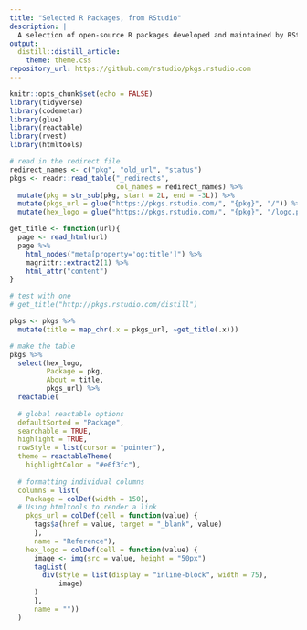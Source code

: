 ```yaml
---
title: "Selected R Packages, from RStudio"
description: |
  A selection of open-source R packages developed and maintained by RStudio for the R community.
output: 
  distill::distill_article:
    theme: theme.css
repository_url: https://github.com/rstudio/pkgs.rstudio.com
---
```


```r
knitr::opts_chunk$set(echo = FALSE)
library(tidyverse)
library(codemetar)
library(glue)
library(reactable)
library(rvest)
library(htmltools)
```

```r
# read in the redirect file
redirect_names <- c("pkg", "old_url", "status")
pkgs <- readr::read_table("_redirects", 
                          col_names = redirect_names) %>% 
  mutate(pkg = str_sub(pkg, start = 2L, end = -3L)) %>% 
  mutate(pkgs_url = glue("https://pkgs.rstudio.com/", "{pkg}", "/")) %>% 
  mutate(hex_logo = glue("https://pkgs.rstudio.com/", "{pkg}", "/logo.png")) 
```

```r
get_title <- function(url){
  page <- read_html(url)
  page %>% 
    html_nodes("meta[property='og:title']") %>%
    magrittr::extract2(1) %>% 
    html_attr("content") 
}

# test with one
# get_title("http://pkgs.rstudio.com/distill")

pkgs <- pkgs %>% 
  mutate(title = map_chr(.x = pkgs_url, ~get_title(.x)))

```

```r
# make the table
pkgs %>% 
  select(hex_logo, 
         Package = pkg, 
         About = title, 
         pkgs_url) %>% 
  reactable(
    
  # global reactable options
  defaultSorted = "Package",
  searchable = TRUE,
  highlight = TRUE,
  rowStyle = list(cursor = "pointer"),
  theme = reactableTheme(
    highlightColor = "#e6f3fc"),
  
  # formatting individual columns
  columns = list(
    Package = colDef(width = 150),
  # Using htmltools to render a link
    pkgs_url = colDef(cell = function(value) {
      tags$a(href = value, target = "_blank", value)
      },
      name = "Reference"),
    hex_logo = colDef(cell = function(value) {
      image <- img(src = value, height = "50px")
      tagList(
        div(style = list(display = "inline-block", width = 75), 
            image)
      )
      }, 
      name = ""))
  ) 
```
